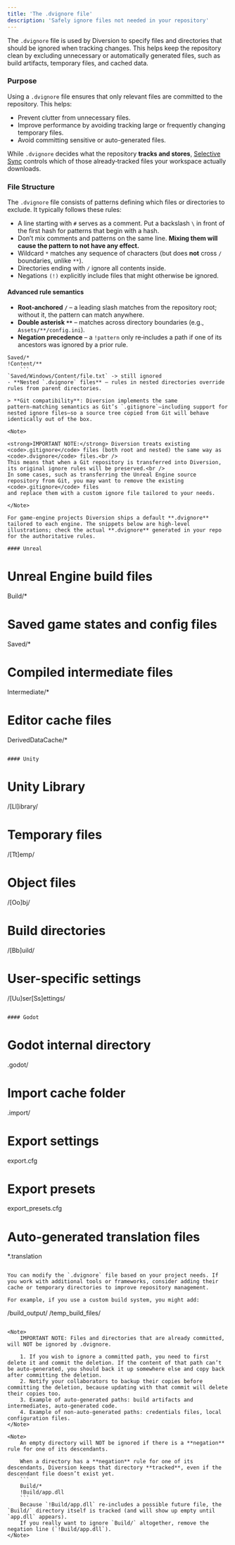 ---
title: 'The .dvignore file'
description: 'Safely ignore files not needed in your repository'
---



The `.dvignore` file is used by Diversion to specify files and directories that should be ignored when tracking changes. This helps keep the repository clean by excluding unnecessary or automatically generated files, such as build artifacts, temporary files, and cached data.

### Purpose

Using a `.dvignore` file ensures that only relevant files are committed to the repository. This helps:

- Prevent clutter from unnecessary files.
- Improve performance by avoiding tracking large or frequently changing temporary files.
- Avoid committing sensitive or auto-generated files.

While `.dvignore` decides what the repository **tracks and stores**, [Selective Sync](../advanced/selective-sync) controls which of those already‑tracked files your workspace actually downloads.

### File Structure

The `.dvignore` file consists of patterns defining which files or directories to exclude. It typically follows these rules:

- A line starting with `#` serves as a comment. Put a backslash `\` in front of the first hash for patterns that begin with a hash.
- Don’t mix comments and patterns on the same line. **Mixing them will cause the pattern to not have any effect.**
- Wildcard `*` matches any sequence of characters (but does **not** cross `/` boundaries, unlike `**`).
- Directories ending with `/` ignore all contents inside.
- Negations `(!)` explicitly include files that might otherwise be ignored.

#### Advanced rule semantics

- **Root‑anchored `/`** – a leading slash matches from the repository root; without it, the pattern can match anywhere.
- **Double asterisk `**`** – matches across directory boundaries (e.g., `Assets/**/config.ini`).
- **Negation precedence** – a `!pattern` only re‑includes a path if one of its ancestors was ignored by a prior rule.
```text
Saved/*
!Content/**
    ```
`Saved/Windows/Content/file.txt` -> still ignored
- **Nested `.dvignore` files** – rules in nested directories override rules from parent directories.

> **Git compatibility**: Diversion implements the same pattern‑matching semantics as Git’s `.gitignore`—including support for nested ignore files—so a source tree copied from Git will behave identically out of the box.

<Note>

<strong>IMPORTANT NOTE:</strong> Diversion treats existing <code>.gitignore</code> files (both root and nested) the same way as <code>.dvignore</code> files.<br />
This means that when a Git repository is transferred into Diversion, its original ignore rules will be preserved.<br />
In some cases, such as transferring the Unreal Engine source repository from Git, you may want to remove the existing <code>.gitignore</code> files
and replace them with a custom ignore file tailored to your needs.

</Note>

For game‑engine projects Diversion ships a default **.dvignore** tailored to each engine. The snippets below are high‑level illustrations; check the actual **.dvignore** generated in your repo for the authoritative rules.

#### Unreal
```
# Unreal Engine build files
Build/*
# Saved game states and config files
Saved/*
# Compiled intermediate files
Intermediate/*
# Editor cache files
DerivedDataCache/*
```

#### Unity
```
# Unity Library
/[Ll]ibrary/
# Temporary files
/[Tt]emp/
# Object files
/[Oo]bj/
# Build directories
/[Bb]uild/
# User-specific settings
/[Uu]ser[Ss]ettings/
```

#### Godot

```
# Godot internal directory
.godot/
# Import cache folder
.import/
# Export settings
export.cfg
# Export presets
export_presets.cfg
# Auto-generated translation files
*.translation
```

You can modify the `.dvignore` file based on your project needs. If you work with additional tools or frameworks, consider adding their cache or temporary directories to improve repository management.

For example, if you use a custom build system, you might add:

```
/build_output/
/temp_build_files/
```

<Note>
    IMPORTANT NOTE: Files and directories that are already committed, will NOT be ignored by .dvignore.

    1. If you wish to ignore a committed path, you need to first delete it and commit the deletion. If the content of that path can’t be auto-generated, you should back it up somewhere else and copy back after committing the deletion.
    2. Notify your collaborators to backup their copies before committing the deletion, because updating with that commit will delete their copies too.
    3. Example of auto-generated paths: build artifacts and intermediates, auto-generated code.
    4. Example of non-auto-generated paths: credentials files, local configuration files.
</Note>

<Note>
    An empty directory will NOT be ignored if there is a **negation** rule for one of its descendants.

    When a directory has a **negation** rule for one of its descendants, Diversion keeps that directory **tracked**, even if the descendant file doesn’t exist yet.
    ```
    Build/*
    !Build/app.dll
    ```
    Because `!Build/app.dll` re-includes a possible future file, the `Build/` directory itself is tracked (and will show up empty until `app.dll` appears).
    If you really want to ignore `Build/` altogether, remove the negation line (`!Build/app.dll`).
</Note>
